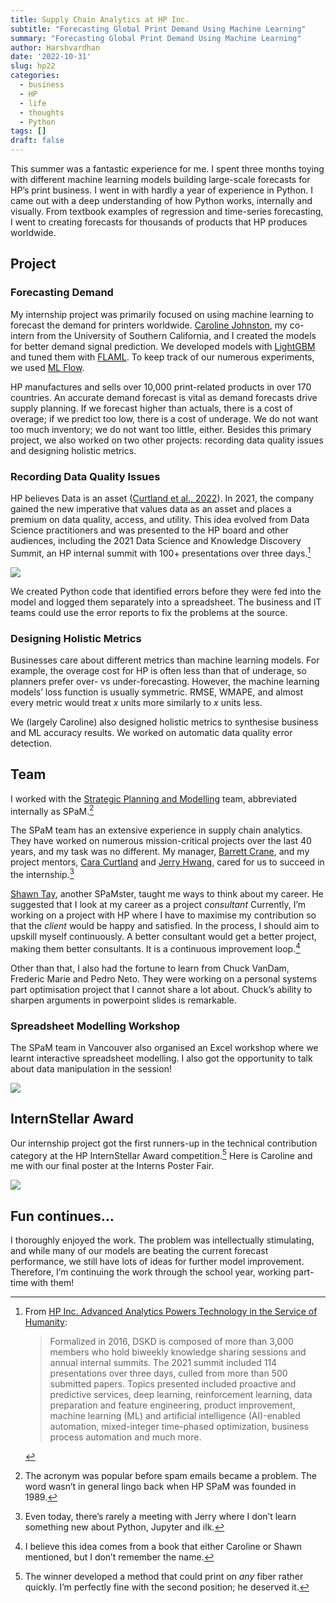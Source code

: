 ```yaml
---
title: Supply Chain Analytics at HP Inc.
subtitle: "Forecasting Global Print Demand Using Machine Learning"
summary: "Forecasting Global Print Demand Using Machine Learning"
author: Harshvardhan
date: '2022-10-31'
slug: hp22
categories:
  - business
  - HP
  - life
  - thoughts
  - Python
tags: []
draft: false
---
```


This summer was a fantastic experience for me. I spent three months toying with different machine learning models building large-scale forecasts for HP's print business. I went in with hardly a year of experience in Python. I came out with a deep understanding of how Python works, internally and visually. From textbook examples of regression and time-series forecasting, I went to creating forecasts for thousands of products that HP produces worldwide.

## Project

### Forecasting Demand

My internship project was primarily focused on using machine learning to forecast the demand for printers worldwide. [Caroline Johnston](https://www.linkedin.com/in/caroline-johnston39/), my co-intern from the University of Southern California, and I created the models for better demand signal prediction. We developed models with [LightGBM](https://lightgbm.readthedocs.io/en/v3.3.2/) and tuned them with [FLAML](https://github.com/microsoft/FLAML). To keep track of our numerous experiments, we used [ML Flow](https://mlflow.org/).

HP manufactures and sells over 10,000 print-related products in over 170 countries. An accurate demand forecast is vital as demand forecasts drive supply planning. If we forecast higher than actuals, there is a cost of overage; if we predict too low, there is a cost of underage. We do not want too much inventory; we do not want too little, either. Besides this primary project, we also worked on two other projects: recording data quality issues and designing holistic metrics.

### Recording Data Quality Issues

HP believes Data is an asset ([Curtland et al., 2022](https://pubsonline.informs.org/do/10.1287/orms.2022.02.18/full/)). In 2021, the company gained the new imperative that values data as an asset and places a premium on data quality, access, and utility. This idea evolved from Data Science practitioners and was presented to the HP board and other audiences, including the 2021 Data Science and Knowledge Discovery Summit, an HP internal summit with 100+ presentations over three days.[^1]

[^1]: From [HP Inc. Advanced Analytics Powers Technology in the Service of Humanity](https://pubsonline.informs.org/do/10.1287/orms.2022.02.18/full/):

    > Formalized in 2016, DSKD is composed of more than 3,000 members who hold biweekly knowledge sharing sessions and annual internal summits. The 2021 summit included 114 presentations over three days, culled from more than 500 submitted papers. Topics presented included proactive and predictive services, deep learning, reinforcement learning, data preparation and feature engineering, product improvement, machine learning (ML) and artificial intelligence (AI)-enabled automation, mixed-integer time-phased optimization, business process automation and much more.

![](images/hp_data_rules_of_the_garage-WEB.jpeg)

We created Python code that identified errors before they were fed into the model and logged them separately into a spreadsheet. The business and IT teams could use the error reports to fix the problems at the source.

### Designing Holistic Metrics

Businesses care about different metrics than machine learning models. For example, the overage cost for HP is often less than that of underage, so planners prefer over- vs under-forecasting. However, the machine learning models' loss function is usually symmetric. RMSE, WMAPE, and almost every metric would treat $x$ units more similarly to $x$ units less.

We (largely Caroline) also designed holistic metrics to synthesise business and ML accuracy results. We worked on automatic data quality error detection.

## Team

I worked with the [Strategic Planning and Modelling](https://www.wikiwand.com/en/HP_SPaM) team, abbreviated internally as SPaM.[^2]

[^2]: The acronym was popular before spam emails became a problem. The word wasn't in general lingo back when HP SPaM was founded in 1989.

The SPaM team has an extensive experience in supply chain analytics. They have worked on numerous mission-critical projects over the last 40 years, and my task was no different. My manager, [Barrett Crane](https://www.linkedin.com/in/barrett-crane-a3a239/), and my project mentors, [Cara Curtland](https://www.linkedin.com/in/caracurtland/) and [Jerry Hwang](https://www.linkedin.com/in/jerry-hwang-445191/), cared for us to succeed in the internship.[^3]

[^3]: Even today, there's rarely a meeting with Jerry where I don't learn something new about Python, Jupyter and ilk.

[Shawn Tay](https://www.linkedin.com/in/stay/), another SPaMster, taught me ways to think about my career. He suggested that I look at my career as a project *consultant* Currently, I'm working on a project with HP where I have to maximise my contribution so that the *client* would be happy and satisfied. In the process, I should aim to upskill myself continuously. A better consultant would get a better project, making them better consultants. It is a continuous improvement loop.[^4]

[^4]: I believe this idea comes from a book that either Caroline or Shawn mentioned, but I don't remember the name.

Other than that, I also had the fortune to learn from Chuck VanDam, Frederic Marie and Pedro Neto. They were working on a personal systems part optimisation project that I cannot share a lot about. Chuck's ability to sharpen arguments in powerpoint slides is remarkable.

### Spreadsheet Modelling Workshop

The SPaM team in Vancouver also organised an Excel workshop where we learnt interactive spreadsheet modelling. I also got the opportunity to talk about data manipulation in the session!

![](images/20220707_170231.png)

## InternStellar Award

Our internship project got the first runners-up in the technical contribution category at the HP InternStellar Award competition.[^5] Here is Caroline and me with our final poster at the Interns Poster Fair.

[^5]: The winner developed a method that could print on *any* fiber rather quickly. I'm perfectly fine with the second position; he deserved it.

![](images/IMG_4431.png)

## Fun continues...

I thoroughly enjoyed the work. The problem was intellectually stimulating, and while many of our models are beating the current forecast performance, we still have lots of ideas for further model improvement. Therefore, I'm continuing the work through the school year, working part-time with them!
